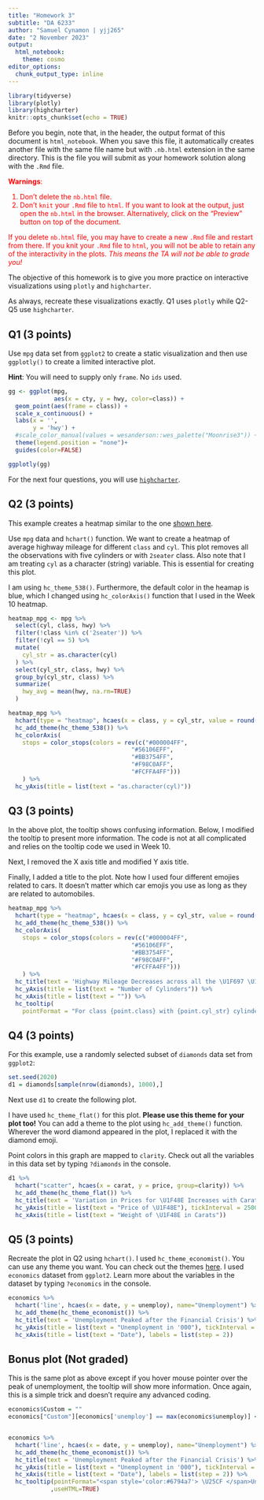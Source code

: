 ```yaml
---
title: "Homework 3"
subtitle: "DA 6233"
author: "Samuel Cynamon | yjj265"
date: "2 November 2023"
output: 
  html_notebook:
    theme: cosmo
editor_options: 
  chunk_output_type: inline
---
```


```r
library(tidyverse)
library(plotly)
library(highcharter)
knitr::opts_chunk$set(echo = TRUE)
```

Before you begin, note that, in the header, the output format of this document is `html_notebook`. When you save this file, it automatically creates another file with the same file name but with `.nb.html` extension in the same directory. This is the file you will submit as your homework solution along with the `.Rmd` file. 

<font color = "red"> 
**Warnings**: 

1) Don't delete the `nb.html` file. 
2) Don't `knit` your `.Rmd` file to `html`. If you want to look at the output, just open the `nb.html` in the browser. Alternatively, click on the "Preview" button on top of the document.

If you delete `nb.html` file, you may have to create a new `.Rmd` file and restart from there. If you knit your `.Rmd` file to `html`, you will not be able to retain any of the interactivity in the plots. *This means the TA will not be able to grade you!*
</font>


The objective of this homework is to give you more practice on interactive visualizations using `plotly` and `highcharter`. 

As always, recreate these visualizations exactly. Q1 uses `plotly` while Q2-Q5 use `highcharter`. 

## Q1 (3 points)

Use `mpg` data set from `ggplot2` to create a static visualization and then use `ggplotly()` to create a limited interactive plot.

**Hint**: You will need to supply only `frame`. No `ids` used.

```r
gg <- ggplot(mpg, 
             aes(x = cty, y = hwy, color=class)) +
  geom_point(aes(frame = class)) +
  scale_x_continuous() +
  labs(x = '',
       y = 'hwy') +
  #scale_color_manual(values = wesanderson::wes_palette("Moonrise3")) +
  theme(legend.position = "none")+
  guides(color=FALSE)

ggplotly(gg)
```


For the next four questions, you will use [`highcharter`](https://jkunst.com/highcharter/). 

## Q2 (3 points)
This example creates a heatmap similar to the one [shown here](https://jkunst.com/highcharter/articles/highcharter.html).

Use `mpg` data and `hchart()` function. We want to create a heatmap of average highway mileage for different `class` and `cyl`. This plot removes all the observations with five cylinders or with `2seater` class. Also note that I am treating `cyl` as a character (string) variable. This is essential for creating this plot.

I am using `hc_theme_538()`. Furthermore, the default color in the heamap is blue, which I changed using `hc_colorAxis()` function that I used in the Week 10 heatmap. 

```r
heatmap_mpg <- mpg %>% 
  select(cyl, class, hwy) %>% 
  filter(!class %in% c('2seater')) %>% 
  filter(!cyl == 5) %>% 
  mutate(
    cyl_str = as.character(cyl)
  ) %>% 
  select(cyl_str, class, hwy) %>% 
  group_by(cyl_str, class) %>%
  summarize(
    hwy_avg = mean(hwy, na.rm=TRUE)
  ) 

heatmap_mpg %>% 
  hchart(type = "heatmap", hcaes(x = class, y = cyl_str, value = round(hwy_avg,2))) %>%
  hc_add_theme(hc_theme_538()) %>% 
  hc_colorAxis(
    stops = color_stops(colors = rev(c("#000004FF", 
                                   "#56106EFF", 
                                   "#BB3754FF", 
                                   "#F98C0AFF", 
                                   "#FCFFA4FF")))
    ) %>% 
  hc_yAxis(title = list(text = "as.character(cyl)")) 


```

## Q3 (3 points)

In the above plot, the tooltip shows confusing information. Below, I modified the tooltip to present more information. The code is not at all complicated and relies on the tooltip code we used in Week 10.

Next, I removed the X axis title and modified Y axis title. 

Finally, I added a title to the plot. Note how I used four different emojies related to cars. It doesn't matter which car emojis you use as long as they are related to automobiles.


```r

heatmap_mpg %>% 
  hchart(type = "heatmap", hcaes(x = class, y = cyl_str, value = round(hwy_avg,2)), name='Highway Mileage') %>%
  hc_add_theme(hc_theme_538()) %>% 
  hc_colorAxis(
    stops = color_stops(colors = rev(c("#000004FF", 
                                   "#56106EFF", 
                                   "#BB3754FF", 
                                   "#F98C0AFF", 
                                   "#FCFFA4FF")))
    ) %>% 
  hc_title(text = 'Highway Mileage Decreases across all the \U1F697 \U1F699 \U1F3CE \U1F690 as the Number of Cylinders Increases', useHTML = TRUE) %>% 
  hc_yAxis(title = list(text = "Number of Cylinders")) %>% 
  hc_xAxis(title = list(text = "")) %>% 
  hc_tooltip(
    pointFormat = "For class {point.class} with {point.cyl_str} cylinders: {point.value} mpg") 
```


## Q4 (3 points)

For this example, use a randomly selected subset of `diamonds` data set from `ggplot2`:

```r
set.seed(2020)
d1 = diamonds[sample(nrow(diamonds), 1000),]
```

Next use `d1` to create the following plot. 

I have used `hc_theme_flat()` for this plot. **Please use this theme for your plot too!**
You can add a theme to the plot using `hc_add_theme()` function. Wherever the word diamond appeared in the plot, I replaced it with the diamond emoji.

Point colors in this graph are mapped to `clarity`. Check out all the variables in this data set by typing `?diamonds` in the console.

```r
d1 %>% 
  hchart("scatter", hcaes(x = carat, y = price, group=clarity)) %>% 
  hc_add_theme(hc_theme_flat()) %>% 
  hc_title(text = 'Variation in Prices for \U1F48E Increases with Carats', useHTML = TRUE) %>% 
  hc_yAxis(title = list(text = "Price of \U1F48E"), tickInterval = 2500) %>% 
  hc_xAxis(title = list(text = "Weight of \U1F48E in Carats")) 

```


## Q5 (3 points)

Recreate the plot in Q2 using `hchart()`. I used `hc_theme_economist()`. You can use any theme you want. You can check out the themes [here](https://jkunst.com/highcharter/articles/themes.html). I used `economics` dataset from `ggplot2`. Learn more about the variables in the dataset by typing `?economics` in the console.

```r
economics %>% 
  hchart('line', hcaes(x = date, y = unemploy), name="Unemployment") %>% 
  hc_add_theme(hc_theme_economist()) %>% 
  hc_title(text = 'Unemployment Peaked after the Financial Crisis') %>% 
  hc_yAxis(title = list(text = "Unemployment in '000"), tickInterval = 2000) %>% 
  hc_xAxis(title = list(text = "Date"), labels = list(step = 2)) 
```


## Bonus plot (Not graded)

This is the same plot as above except if you hover mouse pointer over the peak of unemployment, the tooltip will show more information. Once again, this is a simple trick and doesn't require any advanced coding. 


```r
economics$Custom = ""
economics["Custom"][economics['unemploy'] == max(economics$unemploy)] <- "Mortgage Crisis \U1F3E6"


economics %>% 
  hchart('line', hcaes(x = date, y = unemploy), name="Unemployment") %>% 
  hc_add_theme(hc_theme_economist()) %>% 
  hc_title(text = 'Unemployment Peaked after the Financial Crisis') %>% 
  hc_yAxis(title = list(text = "Unemployment in '000"), tickInterval = 2000) %>% 
  hc_xAxis(title = list(text = "Date"), labels = list(step = 2)) %>% 
  hc_tooltip(pointFormat="<span style='color:#6794a7'> \U25CF </span>Unemployment: <b>{point.y}</b> <br> <span style = 'color:#ff0000'>{point.Custom}</span>"
            ,useHTML=TRUE)
```



